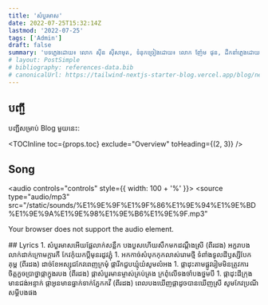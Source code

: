 ```yaml
---
title: 'សំបួរមាស'
date: 2022-07-25T15:32:14Z
lastmod: '2022-07-25'
tags: ['Admin']
draft: false
summary: 'បទភ្លេងដោយ៖ លោក ស៊ីន ស៊ីសាមុត, ទំនុកច្រៀងដោយ៖​​ លោក ញ៉ែម ផុន, ដឹកនាំភ្លេងដោយ៖លោក ហេង ហួវេង, ច្រៀងដោយ៖លោក ស៊ីន ស៊ីសាមុត'
# layout: PostSimple
# bibliography: references-data.bib
# canonicalUrl: https://tailwind-nextjs-starter-blog.vercel.app/blog/new-features-in-v1/
---
```


## បញ្ជី

បញ្ជីសម្រាប់ Blog មួយនេះ:

<TOCInline toc={props.toc} exclude="Overview" toHeading={(2, 3)} />

## Song

<audio controls="controls" style={{ width: 100 + '%' }}>
  <source
    type="audio/mp3"
    src="/static/sounds/%E1%9E%9F%E1%9F%86%E1%9E%94%E1%9E%BD%E1%9E%9A%E1%9E%98%E1%9E%B6%E1%9E%9F.mp3"
  ></source>
  <p>Your browser does not support the audio element.</p>
</audio>
## Lyrics 
1. សំបួរមាសអើយផ្លែលាក់សន្លឹក បងបួសហើយសឹកមកដណ្ដឹងស្រី (ពីរដង) អក្ខរាបងលាក់ដាក់ក្រោមក្ដារកី កែវកុំយកប្ដីមុនរដូវភ្ជុំ
1. អកកាច់សំបុកកុកលាស់រោមថ្មី ទំពាំងទូលដីឫស្សីបែកគុម្ព (ពីរដង) ដាច់ខែអស្សុជកែវពេញក្រមុំ ផ្ការីកជួបឃ្មុំយំសូមលំអង
1. ផ្កាដុះតាមផ្លូវរៀមមិនត្រូវការ ចិត្តកួចប្រាថ្នាផ្កាក្នុងរបង (ពីរដង) ផ្កាសំបួរមានម្ចាស់គ្រប់គ្រង ក្រពុំលើទងចាំបងថ្នមបី
1. ផ្កាដុះដីក្រុងមានជង់អន្ទាក់ ផ្កាអូនមានធ្នាក់ទាក់ភ្នែកកវី (ពីរដង) ពេលបងឃើញផ្កាដូចបានឃើញស្រី សូមកែវប្រណីសម្ដីបងផង
